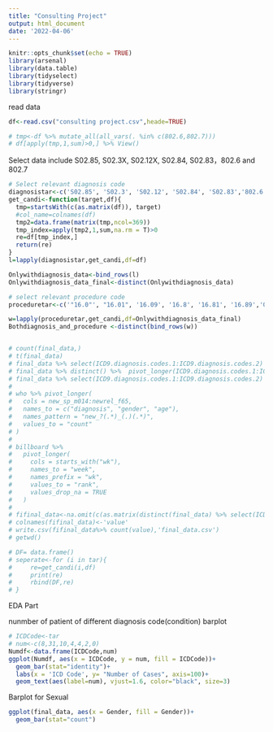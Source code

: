 ```yaml
---
title: "Consulting Project"
output: html_document
date: '2022-04-06'
---
```


```r
knitr::opts_chunk$set(echo = TRUE)
library(arsenal)
library(data.table)
library(tidyselect)
library(tidyverse)
library(stringr)
```

read data
```r
df<-read.csv("consulting project.csv",heade=TRUE)
```   

```r
# tmp<-df %>% mutate_all(all_vars(. %in% c(802.6,802.7)))
# df[apply(tmp,1,sum)>0,] %>% View()
```

Select data include S02.85, S02.3X, S02.12X, S02.84, S02.83，802.6 and 802.7
```r
# Select relevant diagnosis code
diagnosistar<-c('S02.85', 'S02.3', 'S02.12', 'S02.84', 'S02.83','802.6','802.7')
get_candi<-function(target,df){
  tmp=startsWith(c(as.matrix(df)), target)
  #col_name=colnames(df)
  tmp2=data.frame(matrix(tmp,ncol=369))
  tmp_index=apply(tmp2,1,sum,na.rm = T)>0
  re=df[tmp_index,]
  return(re)
}
l=lapply(diagnosistar,get_candi,df=df)

Onlywithdiagnosis_data<-bind_rows(l)
Onlywithdiagnosis_data_final<-distinct(Onlywithdiagnosis_data) 

# select relevant procedure code
proceduretar<-c('"16.0"', "16.01", '16.09', '16.8', '16.81', '16.89','0N5P', '0N5Q', '0N8P', '0N8Q', '0N9P', '0N9Q', '0NBP', '0NBQ', '0NCP', '0NCQ', '0NDP', '0NDQ', '0NHP', '0NHQ', '0NNP', '0NNQ', '0NQP', '0NQN', '0NRP', '0NRQ', '0NSP', '0NSQ', '0NTP', '0NTQ', '0NUP', '0NUQ')

w=lapply(proceduretar,get_candi,df=Onlywithdiagnosis_data_final)
Bothdiagnosis_and_procedure <-distinct(bind_rows(w)) 


# count(final_data,)
# t(final_data)
# final_data %>% select(ICD9.diagnosis.codes.1:ICD9.diagnosis.codes.2) %>% as.character()
# final_data %>% distinct() %>%  pivot_longer(ICD9.diagnosis.codes.1:ICD10.diagnosis.codes.33,names_to ='surgery',values_to = 'value')
# final_data %>% select(ICD9.diagnosis.codes.1:ICD9.diagnosis.codes.2) %>% pivot_longer(ICD9.diagnosis.codes.1:ICD9.diagnosis.codes.2,names_to = 'surgery',values_to = 'value')
# 
# who %>% pivot_longer(
#   cols = new_sp_m014:newrel_f65,
#   names_to = c("diagnosis", "gender", "age"),
#   names_pattern = "new_?(.*)_(.)(.*)",
#   values_to = "count"
# )
# 
# billboard %>%
#   pivot_longer(
#     cols = starts_with("wk"),
#     names_to = "week",
#     names_prefix = "wk",
#     values_to = "rank",
#     values_drop_na = TRUE
#   )
# 
# fifinal_data<-na.omit(c(as.matrix(distinct(final_data) %>% select(ICD9.diagnosis.codes.1:ICD10.diagnosis.codes.33)))) %>% data.frame() 
# colnames(fifinal_data)<-'value'
# write.csv(fifinal_data%>% count(value),'final_data.csv')
# getwd()
```

```r
# DF= data.frame()
# seperate<-for (i in tar){
#     re=get_candi(i,df)
#     print(re)
#     rbind(DF,re)
# }
```

EDA Part

nunmber of patient of different diagnosis code(condition) barplot

```r
# ICDCode<-tar
# num<-c(8,31,10,4,4,2,0)
Numdf<-data.frame(ICDCode,num)
ggplot(Numdf, aes(x = ICDCode, y = num, fill = ICDCode))+
  geom_bar(stat="identity")+
  labs(x = 'ICD Code', y= "Number of Cases", axis=100)+
  geom_text(aes(label=num), vjust=1.6, color="black", size=3)
```


Barplot for Sexual
```r
ggplot(final_data, aes(x = Gender, fill = Gender))+
  geom_bar(stat="count")
```
```r

```

